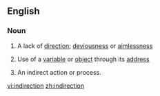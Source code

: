 ==English==

===Noun===
{{wikipedia}}
{{en-noun}}

# A lack of [[direction]]; [[deviousness]] or [[aimlessness]]
# {{computing}} Use of a [[variable]] or [[object]] through its [[address]]
# An indirect action or process.

[[vi:indirection]]
[[zh:indirection]]